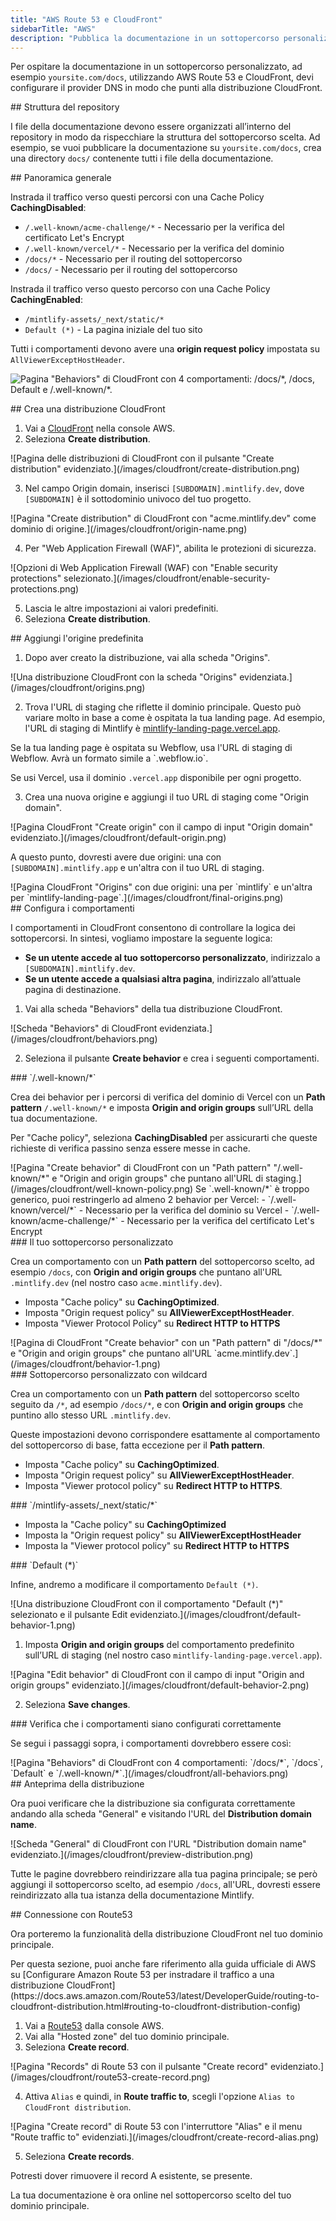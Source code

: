 ```yaml
---
title: "AWS Route 53 e CloudFront"
sidebarTitle: "AWS"
description: "Pubblica la documentazione in un sottopercorso personalizzato utilizzando i servizi AWS"
---
```



Per ospitare la documentazione in un sottopercorso personalizzato, ad esempio `yoursite.com/docs`, utilizzando AWS Route 53 e CloudFront, devi configurare il provider DNS in modo che punti alla distribuzione CloudFront.

<div id="repository-structure">
  ## Struttura del repository
</div>

I file della documentazione devono essere organizzati all’interno del repository in modo da rispecchiare la struttura del sottopercorso scelta. Ad esempio, se vuoi pubblicare la documentazione su `yoursite.com/docs`, crea una directory `docs/` contenente tutti i file della documentazione.

<div id="high-level-overview">
  ## Panoramica generale
</div>

Instrada il traffico verso questi percorsi con una Cache Policy **CachingDisabled**:

- `/.well-known/acme-challenge/*` - Necessario per la verifica del certificato Let's Encrypt
- `/.well-known/vercel/*` - Necessario per la verifica del dominio
- `/docs/*` - Necessario per il routing del sottopercorso
- `/docs/` - Necessario per il routing del sottopercorso

Instrada il traffico verso questo percorso con una Cache Policy **CachingEnabled**:

- `/mintlify-assets/_next/static/*`
- `Default (*)` - La pagina iniziale del tuo sito

Tutti i comportamenti devono avere una **origin request policy** impostata su `AllViewerExceptHostHeader`.

![Pagina "Behaviors" di CloudFront con 4 comportamenti: `/docs/*`, `/docs`, `Default` e `/.well-known/*`.](/images/cloudfront/all-behaviors.png)

<div id="create-cloudfront-distribution">
  ## Crea una distribuzione CloudFront
</div>

1. Vai a [CloudFront](https://aws.amazon.com/cloudfront) nella console AWS.
2. Seleziona **Create distribution**.

<Frame>
    ![Pagina delle distribuzioni di CloudFront con il pulsante "Create distribution" evidenziato.](/images/cloudfront/create-distribution.png)
  </Frame>

3. Nel campo Origin domain, inserisci `[SUBDOMAIN].mintlify.dev`, dove `[SUBDOMAIN]` è il sottodominio univoco del tuo progetto.

<Frame>
    ![Pagina "Create distribution" di CloudFront con "acme.mintlify.dev" come dominio di origine.](/images/cloudfront/origin-name.png)
  </Frame>

4. Per "Web Application Firewall (WAF)", abilita le protezioni di sicurezza.

<Frame>
    ![Opzioni di Web Application Firewall (WAF) con "Enable security protections" selezionato.](/images/cloudfront/enable-security-protections.png)
  </Frame>

5. Lascia le altre impostazioni ai valori predefiniti.
6. Seleziona **Create distribution**.

<div id="add-default-origin">
  ## Aggiungi l'origine predefinita
</div>

1. Dopo aver creato la distribuzione, vai alla scheda "Origins".

<Frame>
    ![Una distribuzione CloudFront con la scheda "Origins" evidenziata.](/images/cloudfront/origins.png)
  </Frame>

2. Trova l'URL di staging che riflette il dominio principale. Questo può variare molto in base a come è ospitata la tua landing page. Ad esempio, l'URL di staging di Mintlify è [mintlify-landing-page.vercel.app](https://mintlify-landing-page.vercel.app).

<Info>
  Se la tua landing page è ospitata su Webflow, usa l'URL di staging di Webflow. Avrà un formato simile a `.webflow.io`.

  Se usi Vercel, usa il dominio `.vercel.app` disponibile per ogni progetto.
</Info>

3. Crea una nuova origine e aggiungi il tuo URL di staging come "Origin domain".

<Frame>
    ![Pagina CloudFront "Create origin" con il campo di input "Origin domain" evidenziato.](/images/cloudfront/default-origin.png)
  </Frame>

A questo punto, dovresti avere due origini: una con `[SUBDOMAIN].mintlify.app` e un'altra con il tuo URL di staging.

<Frame>
  ![Pagina CloudFront "Origins" con due origini: una per `mintlify` e un'altra per `mintlify-landing-page`.](/images/cloudfront/final-origins.png)
</Frame>

<div id="set-behaviors">
  ## Configura i comportamenti
</div>

I comportamenti in CloudFront consentono di controllare la logica dei sottopercorsi. In sintesi, vogliamo impostare la seguente logica:

- **Se un utente accede al tuo sottopercorso personalizzato**, indirizzalo a `[SUBDOMAIN].mintlify.dev`.
- **Se un utente accede a qualsiasi altra pagina**, indirizzalo all’attuale pagina di destinazione.

1. Vai alla scheda "Behaviors" della tua distribuzione CloudFront.

<Frame>
	![Scheda "Behaviors" di CloudFront evidenziata.](/images/cloudfront/behaviors.png)
</Frame>

2. Seleziona il pulsante **Create behavior** e crea i seguenti comportamenti.

<div id="well-known">
  ### `/.well-known/*`
</div>

Crea dei behavior per i percorsi di verifica del dominio di Vercel con un **Path pattern** `/.well-known/*` e imposta **Origin and origin groups** sull’URL della tua documentazione.

Per "Cache policy", seleziona **CachingDisabled** per assicurarti che queste richieste di verifica passino senza essere messe in cache.

<Frame>
  ![Pagina "Create behavior" di CloudFront con un "Path pattern" "/.well-known/*" e "Origin and origin groups" che puntano all'URL di staging.](/images/cloudfront/well-known-policy.png)
</Frame>

<Info>
Se `.well-known/*` è troppo generico, puoi restringerlo ad almeno 2 behavior per Vercel:
  - `/.well-known/vercel/*` - Necessario per la verifica del dominio su Vercel
  - `/.well-known/acme-challenge/*` - Necessario per la verifica del certificato Let's Encrypt
</Info>

<div id="your-custom-subpath">
  ### Il tuo sottopercorso personalizzato
</div>

Crea un comportamento con un **Path pattern** del sottopercorso scelto, ad esempio `/docs`, con **Origin and origin groups** che puntano all'URL `.mintlify.dev` (nel nostro caso `acme.mintlify.dev`).

- Imposta "Cache policy" su **CachingOptimized**.
- Imposta "Origin request policy" su **AllViewerExceptHostHeader**.
- Imposta "Viewer Protocol Policy" su **Redirect HTTP to HTTPS**

<Frame>
  ![Pagina di CloudFront "Create behavior" con un "Path pattern" di "/docs/*" e "Origin and origin groups" che puntano all'URL `acme.mintlify.dev`.](/images/cloudfront/behavior-1.png)
</Frame>

<div id="your-custom-subpath-with-wildcard">
  ### Sottopercorso personalizzato con wildcard
</div>

Crea un comportamento con un **Path pattern** del sottopercorso scelto seguito da `/*`, ad esempio `/docs/*`, e con **Origin and origin groups** che puntino allo stesso URL `.mintlify.dev`.

Queste impostazioni devono corrispondere esattamente al comportamento del sottopercorso di base, fatta eccezione per il **Path pattern**.

- Imposta "Cache policy" su **CachingOptimized**.
- Imposta "Origin request policy" su **AllViewerExceptHostHeader**.
- Imposta "Viewer protocol policy" su **Redirect HTTP to HTTPS**.

<div id="mintlify-assets_nextstatic">
  ### `/mintlify-assets/_next/static/*`
</div>

- Imposta la "Cache policy" su **CachingOptimized**
 - Imposta la "Origin request policy" su **AllViewerExceptHostHeader**
 - Imposta la "Viewer protocol policy" su **Redirect HTTP to HTTPS**

<div id="default">
  ### `Default (*)`
</div>

Infine, andremo a modificare il comportamento `Default (*)`.

<Frame>
  ![Una distribuzione CloudFront con il comportamento "Default (*)" selezionato e il pulsante Edit evidenziato.](/images/cloudfront/default-behavior-1.png)
</Frame>

1. Imposta **Origin and origin groups** del comportamento predefinito sull’URL di staging (nel nostro caso `mintlify-landing-page.vercel.app`).

<Frame>
  ![Pagina "Edit behavior" di CloudFront con il campo di input "Origin and origin groups" evidenziato.](/images/cloudfront/default-behavior-2.png)
</Frame>

2. Seleziona **Save changes**.

<div id="check-behaviors-are-set-up-correctly">
  ### Verifica che i comportamenti siano configurati correttamente
</div>

Se segui i passaggi sopra, i comportamenti dovrebbero essere così:

<Frame>
  ![Pagina "Behaviors" di CloudFront con 4 comportamenti: `/docs/*`, `/docs`, `Default` e `/.well-known/*`.](/images/cloudfront/all-behaviors.png)
</Frame>

<div id="preview-distribution">
  ## Anteprima della distribuzione
</div>

Ora puoi verificare che la distribuzione sia configurata correttamente andando alla scheda "General" e visitando l'URL del **Distribution domain name**.

<Frame>
  ![Scheda "General" di CloudFront con l'URL "Distribution domain name" evidenziato.](/images/cloudfront/preview-distribution.png)
</Frame>

Tutte le pagine dovrebbero reindirizzare alla tua pagina principale; se però aggiungi il sottopercorso scelto, ad esempio `/docs`, all'URL, dovresti essere reindirizzato alla tua istanza della documentazione Mintlify.

<div id="connect-with-route53">
  ## Connessione con Route53
</div>

Ora porteremo la funzionalità della distribuzione CloudFront nel tuo dominio principale.

<Note>
  Per questa sezione, puoi anche fare riferimento alla guida ufficiale di AWS su [Configurare
  Amazon Route 53 per instradare il traffico a una distribuzione
  CloudFront](https://docs.aws.amazon.com/Route53/latest/DeveloperGuide/routing-to-cloudfront-distribution.html#routing-to-cloudfront-distribution-config)
</Note>

1. Vai a [Route53](https://aws.amazon.com/route53) dalla console AWS.
2. Vai alla "Hosted zone" del tuo dominio principale.
3. Seleziona **Create record**.

<Frame>
  ![Pagina "Records" di Route 53 con il pulsante "Create record" evidenziato.](/images/cloudfront/route53-create-record.png)
</Frame>

4. Attiva `Alias` e quindi, in **Route traffic to**, scegli l'opzione `Alias to CloudFront distribution`.

<Frame>
  ![Pagina "Create record" di Route 53 con l'interruttore "Alias" e il menu "Route traffic to" evidenziati.](/images/cloudfront/create-record-alias.png)
</Frame>

5. Seleziona **Create records**.

<Note>
  Potresti dover rimuovere il record A esistente, se presente.
</Note>

La tua documentazione è ora online nel sottopercorso scelto del tuo dominio principale.

<Propagating />